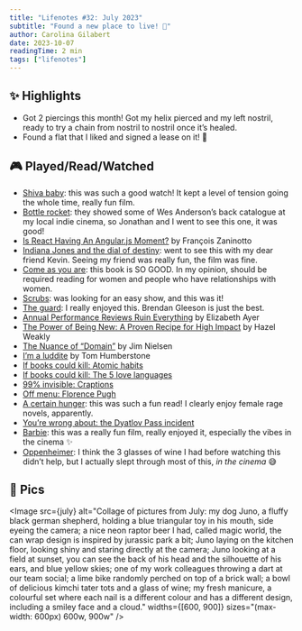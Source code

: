 ```yaml
---
title: "Lifenotes #32: July 2023"
subtitle: "Found a new place to live! 🎉"
author: Carolina Gilabert
date: 2023-10-07
readingTime: 2 min
tags: ["lifenotes"]
---
```



## ✨ Highlights

- Got 2 piercings this month! Got my helix pierced and my left nostril, ready to try a chain from nostril to nostril once it’s healed.
- Found a flat that I liked and signed a lease on it! 🎉

## 🎮 Played/Read/Watched

- [Shiva baby](https://www.imdb.com/title/tt11317142/): this was such a good watch! It kept a level of tension going the whole time, really fun film.
- [Bottle rocket](https://www.imdb.com/title/tt0115734/): they showed some of Wes Anderson’s back catalogue at my local indie cinema, so Jonathan and I went to see this one, it was good!
- [Is React Having An Angular.js Moment?](https://marmelab.com/blog/2023/06/05/react-angularjs-moment.html) by François Zaninotto
- [Indiana Jones and the dial of destiny](https://www.imdb.com/title/tt1462764/): went to see this with my dear friend Kevin. Seeing my friend was really fun, the film was fine.
- [Come as you are](https://uk.bookshop.org/p/books/come-as-you-are-the-bestselling-guide-to-the-new-science-that-will-transform-your-sex-life-dr-emily-nagoski/4017752): this book is SO GOOD. In my opinion, should be required reading for women and people who have relationships with women.
- [Scrubs](https://www.imdb.com/title/tt0285403/): was looking for an easy show, and this was it!
- [The guard](https://www.imdb.com/title/tt1540133/): I really enjoyed this. Brendan Gleeson is just the best.
- [Annual Performance Reviews Ruin Everything](https://medium.com/@ElizAyer/annual-performance-reviews-ruin-everything-7464e07dff3a) by Elizabeth Ayer
- [The Power of Being New: A Proven Recipe for High Impact](https://hazelweakly.me/blog/the-power-of-being-new--a-proven-recipe-for-high-impact/) by Hazel Weakly
- [The Nuance of “Domain”](https://blog.jim-nielsen.com/2023/domain-nuance/) by Jim Nielsen
- [I’m a luddite](https://thenib.com/im-a-luddite/) by Tom Humberstone
- [If books could kill: Atomic habits](https://overcast.fm/+9URLVbO9k)
- [If books could kill: The 5 love languages](https://overcast.fm/+9URLftHYg)
- [99% invisible: Craptions](https://overcast.fm/+yIOw6pm6E)
- [Off menu: Florence Pugh](https://overcast.fm/+2IJ8Azybg)
- [A certain hunger](https://uk.bookshop.org/p/books/a-certain-hunger-chelsea-g-summers/6811042): this was such a fun read! I clearly enjoy female rage novels, apparently.
- [You’re wrong about: the Dyatlov Pass incident](https://overcast.fm/+XieARBQZU)
- [Barbie](https://www.imdb.com/title/tt1517268/): this was a really fun film, really enjoyed it, especially the vibes in the cinema ✨
- [Oppenheimer](https://www.imdb.com/title/tt15398776/): I think the 3 glasses of wine I had before watching this didn’t help, but I actually slept through most of this, _in the cinema_ 😅

## 📸 Pics

<Image
  src={july}
  alt="Collage of pictures from July: my dog Juno, a fluffy black german shepherd, holding a blue triangular toy in his mouth, side eyeing the camera; a nice neon raptor beer I had, called magic world, the can wrap design is inspired by jurassic park a bit; Juno laying on the kitchen floor, looking shiny and staring directly at the camera; Juno looking at a field at sunset, you can see the back of his head and the silhouette of his ears, and blue yellow skies; one of my work colleagues throwing a dart at our team social; a lime bike randomly perched on top of a brick wall; a bowl of delicious kimchi tater tots and a glass of wine; my fresh manicure, a colourful set where each nail is a different colour and has a different design, including a smiley face and a cloud."
  widths={[600, 900]}
  sizes="(max-width: 600px) 600w, 900w"
/>
